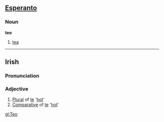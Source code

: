 ==[[Esperanto]]==
===Noun===
'''teo'''

# [[tea]]

----
==Irish==
===Pronunciation===
{{IPA|[t&#690;oː]}}
===Adjective===
#[[Plural]] of [[te#Irish|te]] '[[hot]]'
#[[Comparative]] of [[te#Irish|te]] '[[hot]]'

[[gl:Teo]]